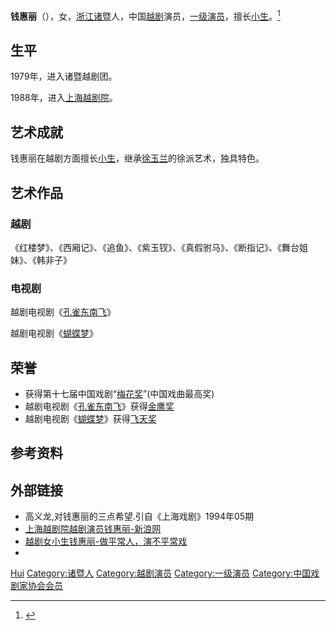'''钱惠丽'''（{{bd|1963年|4月|}}），女，[[浙江|浙江]][[诸暨|诸暨]]人，中国[[越剧|越剧]]演员，[[一级演员|一级演员]]，擅长[[小生|小生]]。<ref>{{Cite web|title=钱惠丽“一身傲骨”塑韩非|url=http://culture.people.com.cn/GB/40473/70988/7050732.html|accessdate=2020-01-30|work=文化--人民网|archive-date=2016-03-04|archive-url=https://web.archive.org/web/20160304080734/http://culture.people.com.cn/GB/40473/70988/7050732.html|dead-url=no}}</ref>

== 生平 ==
1979年，进入诸暨越剧团。

1988年，进入[[上海越剧院|上海越剧院]]。

== 艺术成就 ==
钱惠丽在越剧方面擅长[[小生|小生]]，继承[[徐玉兰_(越剧演员)|徐玉兰]]的徐派艺术，独具特色。

== 艺术作品 ==

=== 越剧 ===
《红楼梦》、《西厢记》、《追鱼》、《紫玉钗》、《真假驸马》、《断指记》、《舞台姐妹》、《韩非子》

=== 电视剧 ===
越剧电视剧《[[孔雀东南飞|孔雀东南飞]]》

越剧电视剧《[[蝴蝶梦|蝴蝶梦]]》

== 荣誉 ==
* 获得第十七届中国戏剧“[[梅花奖|梅花奖]]”(中国戏曲最高奖)
* 越剧电视剧《[[孔雀东南飞|孔雀东南飞]]》获得[[金鹰奖|金鹰奖]]
* 越剧电视剧《[[蝴蝶梦|蝴蝶梦]]》获得[[飞天奖|飞天奖]]

== 参考资料 ==
{{reflist}}

== 外部链接 ==
* 高义龙,对钱惠丽的三点希望.引自《上海戏剧》1994年05期
* [http://ent.sina.com.cn/h/2006-04-28/22471068757.html 上海越剧院越剧演员钱惠丽-新浪网] {{Wayback|url=http://ent.sina.com.cn/h/2006-04-28/22471068757.html |date=20190701175212 }}
* [http://www.godpp.gov.cn/yxzp_/2008-06/26/content_13645568.htm 越剧女小生钱惠丽-做平常人，演不平常戏] {{Wayback|url=http://www.godpp.gov.cn/yxzp_/2008-06/26/content_13645568.htm |date=20080827183246 }}
* {{Sinaweibo|yuejuqianhuili}}

{{中国戏剧梅花奖}}
{{中国戏剧家协会第六届理事会}}
{{中国戏剧家协会第七届理事会}}
{{中国戏剧家协会第八届理事会}}

{{Authority control}}
{{DEFAULTSORT:Qian钱}}
[[Category:钱姓|Hui]]
[[Category:诸暨人|Category:诸暨人]]
[[Category:越剧演员|Category:越剧演员]]
[[Category:一级演员|Category:一级演员]]
[[Category:中国戏剧家协会会员|Category:中国戏剧家协会会员]]
